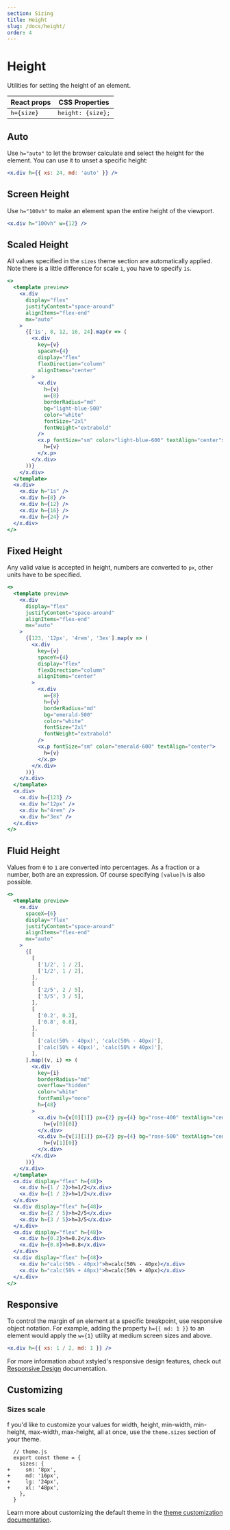 ```yaml
---
section: Sizing
title: Height
slug: /docs/height/
order: 4
---
```


# Height

Utilities for setting the height of an element.

<carbon-ad />

| React props | CSS Properties    |
| ----------- | ----------------- |
| `h={size}`  | `height: {size};` |

## Auto

Use `h="auto"` to let the browser calculate and select the height for the element. You can use it to unset a specific height:

```jsx
<x.div h={{ xs: 24, md: 'auto' }} />
```

## Screen Height

Use `h="100vh"` to make an element span the entire height of the viewport.

```jsx
<x.div h="100vh" w={12} />
```

## Scaled Height

All values specified in the `sizes` theme section are automatically applied. Note there is a little difference for scale `1`, you have to specify `1s`.

```jsx preview color=light-blue
<>
  <template preview>
    <x.div
      display="flex"
      justifyContent="space-around"
      alignItems="flex-end"
      mx="auto"
    >
      {['1s', 8, 12, 16, 24].map(v => (
        <x.div
          key={v}
          spaceY={4}
          display="flex"
          flexDirection="column"
          alignItems="center"
        >
          <x.div
            h={v}
            w={8}
            borderRadius="md"
            bg="light-blue-500"
            color="white"
            fontSize="2xl"
            fontWeight="extrabold"
          />
          <x.p fontSize="sm" color="light-blue-600" textAlign="center">
            h={v}
          </x.p>
        </x.div>
      ))}
    </x.div>
  </template>
  <x.div>
    <x.div h="1s" />
    <x.div h={8} />
    <x.div h={12} />
    <x.div h={16} />
    <x.div h={24} />
  </x.div>
</>
```

## Fixed Height

Any valid value is accepted in height, numbers are converted to `px`, other units have to be specified.

```jsx preview color=emerald
<>
  <template preview>
    <x.div
      display="flex"
      justifyContent="space-around"
      alignItems="flex-end"
      mx="auto"
    >
      {[123, '12px', '4rem', '3ex'].map(v => (
        <x.div
          key={v}
          spaceY={4}
          display="flex"
          flexDirection="column"
          alignItems="center"
        >
          <x.div
            w={8}
            h={v}
            borderRadius="md"
            bg="emerald-500"
            color="white"
            fontSize="2xl"
            fontWeight="extrabold"
          />
          <x.p fontSize="sm" color="emerald-600" textAlign="center">
            h={v}
          </x.p>
        </x.div>
      ))}
    </x.div>
  </template>
  <x.div>
    <x.div h={123} />
    <x.div h="12px" />
    <x.div h="4rem" />
    <x.div h="3ex" />
  </x.div>
</>
```

## Fluid Height

Values from `0` to `1` are converted into percentages. As a fraction or a number, both are an expression. Of course specifying `[value]%` is also possible.

```jsx preview color=rose
<>
  <template preview>
    <x.div
      spaceX={6}
      display="flex"
      justifyContent="space-around"
      alignItems="flex-end"
      mx="auto"
    >
      {[
        [
          ['1/2', 1 / 2],
          ['1/2', 1 / 2],
        ],
        [
          ['2/5', 2 / 5],
          ['3/5', 3 / 5],
        ],
        [
          ['0.2', 0.2],
          ['0.8', 0.8],
        ],
        [
          ['calc(50% - 40px)', 'calc(50% - 40px)'],
          ['calc(50% + 40px)', 'calc(50% + 40px)'],
        ],
      ].map((v, i) => (
        <x.div
          key={i}
          borderRadius="md"
          overflow="hidden"
          color="white"
          fontFamily="mono"
          h={48}
        >
          <x.div h={v[0][1]} px={2} py={4} bg="rose-400" textAlign="center">
            h={v[0][0]}
          </x.div>
          <x.div h={v[1][1]} px={2} py={4} bg="rose-500" textAlign="center">
            h={v[1][0]}
          </x.div>
        </x.div>
      ))}
    </x.div>
  </template>
  <x.div display="flex" h={48}>
    <x.div h={1 / 2}>h=1/2</x.div>
    <x.div h={1 / 2}>h=1/2</x.div>
  </x.div>
  <x.div display="flex" h={48}>
    <x.div h={2 / 5}>h=2/5</x.div>
    <x.div h={3 / 5}>h=3/5</x.div>
  </x.div>
  <x.div display="flex" h={48}>
    <x.div h={0.2}>h=0.2</x.div>
    <x.div h={0.8}>h=0.8</x.div>
  </x.div>
  <x.div display="flex" h={48}>
    <x.div h="calc(50% - 40px)">h=calc(50% - 40px)</x.div>
    <x.div h="calc(50% + 40px)">h=calc(50% + 40px)</x.div>
  </x.div>
</>
```

## Responsive

To control the margin of an element at a specific breakpoint, use responsive object notation. For example, adding the property `h={{ md: 1 }}` to an element would apply the `w={1}` utility at medium screen sizes and above.

```jsx
<x.div h={{ xs: 1 / 2, md: 1 }} />
```

For more information about xstyled's responsive design features, check out [Responsive Design](/docs/responsive-design/) documentation.

## Customizing

### Sizes scale

f you'd like to customize your values for width, height, min-width, min-height, max-width, max-height, all at once, use the `theme.sizes` section of your theme.

```diffjs
  // theme.js
  export const theme = {
    sizes: {
+     sm: '8px',
+     md: '16px',
+     lg: '24px',
+     xl: '48px',
    },
  }
```

Learn more about customizing the default theme in the [theme customization documentation](/docs/theme/).
